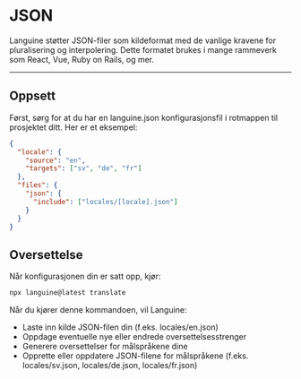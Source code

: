 # JSON

Languine støtter JSON-filer som kildeformat med de vanlige kravene for pluralisering og interpolering. Dette formatet brukes i mange rammeverk som React, Vue, Ruby on Rails, og mer.


---


## Oppsett

Først, sørg for at du har en languine.json konfigurasjonsfil i rotmappen til prosjektet ditt. Her er et eksempel:

```json
{
  "locale": {
    "source": "en",
    "targets": ["sv", "de", "fr"]
  },
  "files": {
    "json": {
      "include": ["locales/[locale].json"]
    }
  }
}

```

## Oversettelse

Når konfigurasjonen din er satt opp, kjør:

```bash
npx languine@latest translate
```

Når du kjører denne kommandoen, vil Languine:

- Laste inn kilde JSON-filen din (f.eks. locales/en.json)
- Oppdage eventuelle nye eller endrede oversettelsesstrenger
- Generere oversettelser for målspråkene dine
- Opprette eller oppdatere JSON-filene for målspråkene (f.eks. locales/sv.json, locales/de.json, locales/fr.json)
